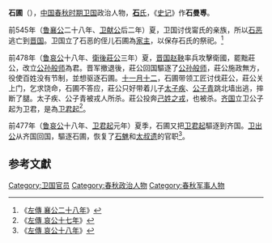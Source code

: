 {{Infobox 先秦人物
|名称= 石圃
|名= 圃
|氏= [[石氏|石氏]]
|官位= [[卫国|卫国]]大夫 
|谥号= 
|国家= [[卫国|卫国]]
|别称=
|父= 
|太子= 
}}
'''石圃'''（{{bd|？||？|catIdx=S}}），[[中国|中国]][[春秋时期|春秋时期]][[卫国|卫国]]政治人物，[[石氏|'''石'''氏]]，《[[史记|史记]]》作'''石曼尃'''。

前545年（[[鲁襄公|鲁襄公]]二十八年、[[卫献公|卫献公]]后二年）夏，卫国讨伐甯氏的亲族，所以[[石恶|石恶]]逃亡到[[晋国|晋国]]。卫国立了石恶的侄儿石圃為[[家主|家主]]，以保存石氏的祭祀。<ref>《[[s:春秋左氏傳/襄公|左傳 襄公二十八年]]》</ref>

前478年（[[鲁哀公|鲁哀公]]十八年、[[衛後莊公|衛後莊公]]三年）夏，[[晋国|晋国]][[赵鞅|赵鞅]]率兵攻擊衛國，罷黜莊公，改立[[公孙般师|公孙般师]]為君。晋军撤退後，莊公回国驅逐了[[公孙般师|公孙般师]]，莊公施政無方，役使百姓没有节制，並想驱逐石圃。[[十一月十二|十一月十二]]，石圃带领工匠讨伐莊公，莊公关上门，乞求饶命，石圃不答应，莊公只好带着儿子[[太子疾|太子疾]]、[[公子青|公子青]]跳北墙出逃，摔断了腿。太子疾、公子青被戎人所杀。莊公投奔[[己姓之戎|己姓之戎]]，也被杀。[[齐国|齐国]]立卫公子起为卫君，是為[[卫君起|卫君起]]<ref>《[[s:春秋左氏傳/哀公|左傳 哀公十七年]]》</ref>。

前477年（[[鲁哀公|鲁哀公]]十八年、[[卫君起|卫君起]]元年）夏季，石圃又把[[卫君起|卫君起]]驅逐到齐国。[[卫出公|卫出公]]从齐国回国，驅逐石圃，恢复了[[石魋|石魋]]和[[太叔遗|太叔遗]]的官职<ref>《[[s:春秋左氏傳/哀公|左傳 哀公十八年]]》</ref>。

==参考文獻==
{{reflist}}

[[Category:卫国官员|Category:卫国官员]]
[[Category:春秋政治人物|Category:春秋政治人物]]
[[Category:春秋军事人物|Category:春秋军事人物]]